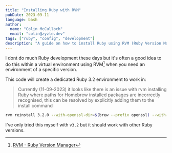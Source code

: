 ```yaml
---
title: "Installing Ruby with RVM"
pubDate: 2023-09-11
language: bash
author:
  name: "Colin McCulloch"
  email: "colin@zyzle.dev"
tags: ["ruby", "config", "development"]
description: "A guide on how to install Ruby using RVM (Ruby Version Manager)."
---
```


I dont do much Ruby development these days but it's often a good idea to do this within a 
virtual environment using RVM[^1] when you need an environment of a specific version.

[^1]: [RVM - Ruby Version Manager](https://rvm.io/)

This code will create a dedicated Ruby 3.2 environment to work in:

> Currently (11-09-2023) it looks like there is an issue with rvm installing Ruby where paths for Homebrew installed packages are incorrectly recognised, this can be resolved by explicitly adding them to the install command

```bash showLineNumbers=false
rvm reinstall 3.2.0 --with-openssl-dir=$(brew --prefix openssl) --with-readline-dir=$(brew --prefix readline) --with-libyaml-dir=$(brew --prefix libyaml)
```

I've only tried this myself with `v3.2` but it should work with other Ruby versions.